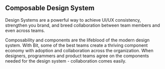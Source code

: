 ## Composable Design System

Design Systems are a powerful way to achieve UI/UX consistency, strengthen you brand, and breed collaboration between team members and even across teams.

Composability and components are the lifeblood of the modern design system. With Bit, some of the best teams create a thriving component economy with adoption and collaboration across the organization.
When designers, programmers and product teams agree on the components needed for the design system - collaboration comes easily.
